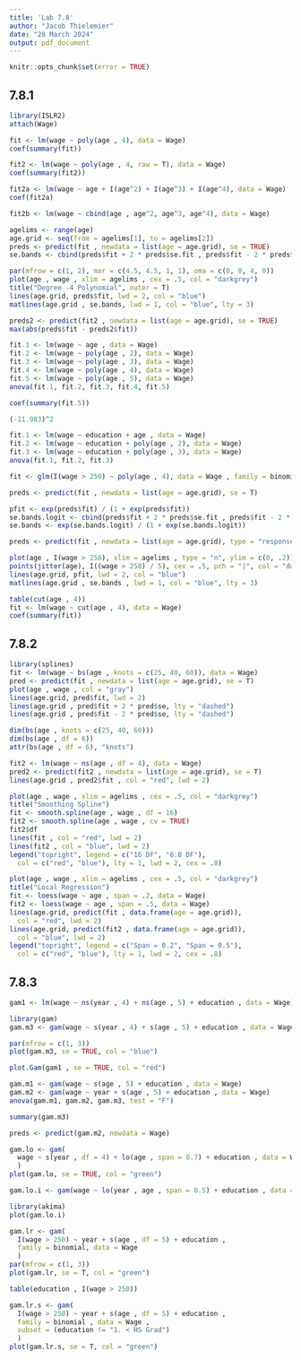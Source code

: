 ---
title: 'Lab 7.8'
author: "Jacob Thielemier"
date: "20 March 2024"
output: pdf_document
---

```{r setup, echo = FALSE}
knitr::opts_chunk$set(error = TRUE)
```

## 7.8.1

```{r warning=FALSE}

library(ISLR2)
attach(Wage)

fit <- lm(wage ~ poly(age , 4), data = Wage)
coef(summary(fit))

fit2 <- lm(wage ~ poly(age , 4, raw = T), data = Wage)
coef(summary(fit2))

fit2a <- lm(wage ~ age + I(age^2) + I(age^3) + I(age^4), data = Wage)
coef(fit2a)

fit2b <- lm(wage ~ cbind(age , age^2, age^3, age^4), data = Wage)

agelims <- range(age)
age.grid <- seq(from = agelims[1], to = agelims[2])
preds <- predict(fit , newdata = list(age = age.grid), se = TRUE)
se.bands <- cbind(preds$fit + 2 * preds$se.fit , preds$fit - 2 * preds$se.fit)

par(mfrow = c(1, 2), mar = c(4.5, 4.5, 1, 1), oma = c(0, 0, 4, 0))
plot(age , wage , xlim = agelims , cex = .5, col = "darkgrey")
title("Degree -4 Polynomial", outer = T)
lines(age.grid, preds$fit, lwd = 2, col = "blue")
matlines(age.grid , se.bands, lwd = 1, col = "blue", lty = 3)

preds2 <- predict(fit2 , newdata = list(age = age.grid), se = TRUE)
max(abs(preds$fit - preds2$fit))

fit.1 <- lm(wage ~ age , data = Wage)
fit.2 <- lm(wage ~ poly(age , 2), data = Wage)
fit.3 <- lm(wage ~ poly(age , 3), data = Wage)
fit.4 <- lm(wage ~ poly(age , 4), data = Wage)
fit.5 <- lm(wage ~ poly(age , 5), data = Wage)
anova(fit.1, fit.2, fit.3, fit.4, fit.5)

coef(summary(fit.5))

(-11.983)^2

fit.1 <- lm(wage ~ education + age , data = Wage)
fit.2 <- lm(wage ~ education + poly(age , 2), data = Wage)
fit.3 <- lm(wage ~ education + poly(age , 3), data = Wage)
anova(fit.1, fit.2, fit.3)

fit <- glm(I(wage > 250) ~ poly(age , 4), data = Wage , family = binomial)

preds <- predict(fit , newdata = list(age = age.grid), se = T)

pfit <- exp(preds$fit) / (1 + exp(preds$fit))
se.bands.logit <- cbind(preds$fit + 2 * preds$se.fit , preds$fit - 2 * preds$se.fit)
se.bands <- exp(se.bands.logit) / (1 + exp(se.bands.logit))

preds <- predict(fit , newdata = list(age = age.grid), type = "response", se = T)

plot(age , I(wage > 250), xlim = agelims , type = "n", ylim = c(0, .2))
points(jitter(age), I((wage > 250) / 5), cex = .5, pch = "|", col = "darkgrey")
lines(age.grid, pfit, lwd = 2, col = "blue")
matlines(age.grid , se.bands , lwd = 1, col = "blue", lty = 3)

table(cut(age , 4))
fit <- lm(wage ~ cut(age , 4), data = Wage)
coef(summary(fit))

```

## 7.8.2

```{r warning=FALSE}

library(splines)
fit <- lm(wage ~ bs(age , knots = c(25, 40, 60)), data = Wage)
pred <- predict(fit , newdata = list(age = age.grid), se = T)
plot(age , wage , col = "gray")
lines(age.grid, pred$fit, lwd = 2)
lines(age.grid , pred$fit + 2 * pred$se, lty = "dashed")
lines(age.grid , pred$fit - 2 * pred$se, lty = "dashed")

dim(bs(age , knots = c(25, 40, 60)))
dim(bs(age , df = 6))
attr(bs(age , df = 6), "knots")

fit2 <- lm(wage ~ ns(age , df = 4), data = Wage)
pred2 <- predict(fit2 , newdata = list(age = age.grid), se = T)
lines(age.grid , pred2$fit , col = "red", lwd = 2)

plot(age , wage , xlim = agelims , cex = .5, col = "darkgrey")
title("Smoothing Spline")
fit <- smooth.spline(age , wage , df = 16)
fit2 <- smooth.spline(age , wage , cv = TRUE)
fit2$df
lines(fit , col = "red", lwd = 2)
lines(fit2 , col = "blue", lwd = 2)
legend("topright", legend = c("16 DF", "6.8 DF"),
  col = c("red", "blue"), lty = 1, lwd = 2, cex = .8)

plot(age , wage , xlim = agelims , cex = .5, col = "darkgrey")
title("Local Regression")
fit <- loess(wage ~ age , span = .2, data = Wage)
fit2 <- loess(wage ~ age , span = .5, data = Wage)
lines(age.grid, predict(fit , data.frame(age = age.grid)),
  col = "red", lwd = 2)
lines(age.grid, predict(fit2 , data.frame(age = age.grid)),
  col = "blue", lwd = 2)
legend("topright", legend = c("Span = 0.2", "Span = 0.5"),
  col = c("red", "blue"), lty = 1, lwd = 2, cex = .8)

```

## 7.8.3

```{r warning=FALSE}

gam1 <- lm(wage ~ ns(year , 4) + ns(age , 5) + education , data = Wage)

library(gam)
gam.m3 <- gam(wage ~ s(year , 4) + s(age , 5) + education , data = Wage)

par(mfrow = c(1, 3))
plot(gam.m3, se = TRUE, col = "blue")

plot.Gam(gam1 , se = TRUE, col = "red")

gam.m1 <- gam(wage ~ s(age , 5) + education , data = Wage)
gam.m2 <- gam(wage ~ year + s(age , 5) + education , data = Wage)
anova(gam.m1, gam.m2, gam.m3, test = "F")

summary(gam.m3)

preds <- predict(gam.m2, newdata = Wage)

gam.lo <- gam(
  wage ~ s(year , df = 4) + lo(age , span = 0.7) + education , data = Wage
  )
plot(gam.lo, se = TRUE, col = "green")

gam.lo.i <- gam(wage ~ lo(year , age , span = 0.5) + education , data = Wage)

library(akima)
plot(gam.lo.i)

gam.lr <- gam(
  I(wage > 250) ~ year + s(age , df = 5) + education ,
  family = binomial, data = Wage
  )
par(mfrow = c(1, 3))
plot(gam.lr, se = T, col = "green")

table(education , I(wage > 250))

gam.lr.s <- gam(
  I(wage > 250) ~ year + s(age , df = 5) + education ,
  family = binomial , data = Wage ,
  subset = (education != "1. < HS Grad")
  )
plot(gam.lr.s, se = T, col = "green")

```

